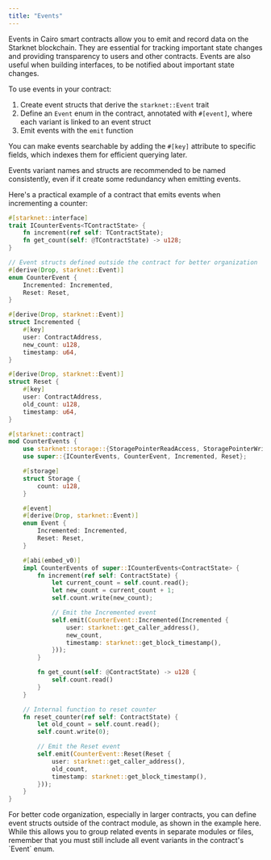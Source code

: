 ```yaml
---
title: "Events"
---
```


Events in Cairo smart contracts allow you to emit and record data on the Starknet blockchain. They are essential for tracking important state changes and providing transparency to users and other contracts. Events are also useful when building interfaces, to be notified about important state changes.

To use events in your contract:

1. Create event structs that derive the `starknet::Event` trait
2. Define an `Event` enum in the contract, annotated with `#[event]`, where each variant is linked to an event struct
3. Emit events with the `emit` function

You can make events searchable by adding the `#[key]` attribute to specific fields, which indexes them for efficient querying later.

Events variant names and structs are recommended to be named consistently, even if it create some redundancy when emitting events.

Here's a practical example of a contract that emits events when incrementing a counter:

```rust
#[starknet::interface]
trait ICounterEvents<TContractState> {
    fn increment(ref self: TContractState);
    fn get_count(self: @TContractState) -> u128;
}

// Event structs defined outside the contract for better organization
#[derive(Drop, starknet::Event)]
enum CounterEvent {
    Incremented: Incremented,
    Reset: Reset,
}

#[derive(Drop, starknet::Event)]
struct Incremented {
    #[key]
    user: ContractAddress,
    new_count: u128,
    timestamp: u64,
}

#[derive(Drop, starknet::Event)]
struct Reset {
    #[key]
    user: ContractAddress,
    old_count: u128,
    timestamp: u64,
}

#[starknet::contract]
mod CounterEvents {
    use starknet::storage::{StoragePointerReadAccess, StoragePointerWriteAccess};
    use super::{ICounterEvents, CounterEvent, Incremented, Reset};

    #[storage]
    struct Storage {
        count: u128,
    }

    #[event]
    #[derive(Drop, starknet::Event)]
    enum Event {
        Incremented: Incremented,
        Reset: Reset,
    }

    #[abi(embed_v0)]
    impl CounterEvents of super::ICounterEvents<ContractState> {
        fn increment(ref self: ContractState) {
            let current_count = self.count.read();
            let new_count = current_count + 1;
            self.count.write(new_count);

            // Emit the Incremented event
            self.emit(CounterEvent::Incremented(Incremented {
                user: starknet::get_caller_address(),
                new_count,
                timestamp: starknet::get_block_timestamp(),
            }));
        }

        fn get_count(self: @ContractState) -> u128 {
            self.count.read()
        }
    }

    // Internal function to reset counter
    fn reset_counter(ref self: ContractState) {
        let old_count = self.count.read();
        self.count.write(0);

        // Emit the Reset event
        self.emit(CounterEvent::Reset(Reset {
            user: starknet::get_caller_address(),
            old_count,
            timestamp: starknet::get_block_timestamp(),
        }));
    }
}
```

<Note>
For better code organization, especially in larger contracts, you can define event structs outside of the contract module, as shown in the example here.
While this allows you to group related events in separate modules or files, remember that you must still include all event variants in the contract's `Event` enum.
</Note>

